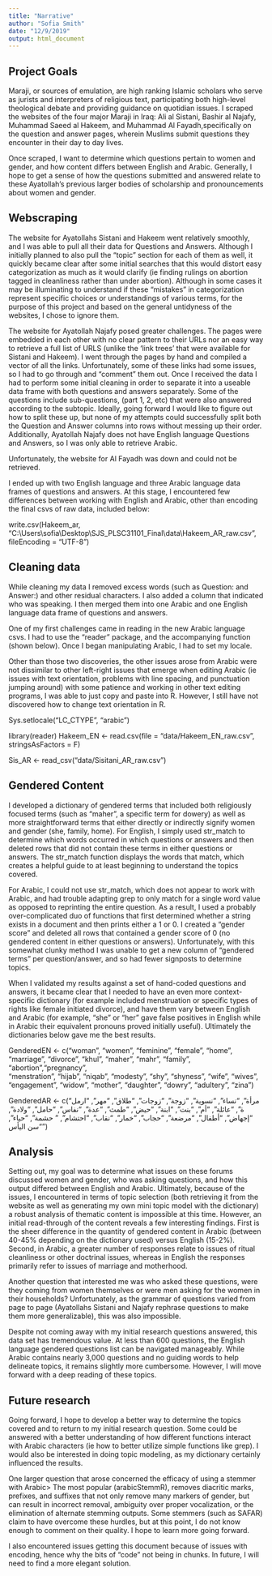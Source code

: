 ---
title: "Narrative"
author: "Sofia Smith"
date: "12/9/2019"
output: html_document
---

## Project Goals

Maraji, or sources of emulation, are high ranking Islamic scholars who serve as jurists and interpreters of religious text, participating both high-level theological debate and providing guidance on quotidian issues. I scraped the websites of the four major Maraji in Iraq: Ali al Sistani, Bashir al Najafy, Muhammad Saeed al Hakeem, and Muhammad Al Fayadh,specifically on the question and answer pages, wherein Muslims submit questions they encounter in their day to day lives. 

Once scraped, I want to determine which questions pertain to women and gender, and how content differs between English and Arabic. Generally, I hope to get a sense of how the questions submitted and answered relate to these Ayatollah's previous larger bodies of scholarship and pronouncements about women and gender. 

## Webscraping
The website for Ayatollahs Sistani and Hakeem went relatively smoothly, and I was able to pull all their data for Questions and Answers. Although I initially planned to also pull the "topic" section for each of them as well, it quickly became clear after some initial searches that this would distort easy categorization as much as it would clarify (ie finding rulings on abortion tagged in cleanliness rather than under abortion). Although in some cases it may be illuminating to understand if these "mistakes" in categorization represent specific choices or understandings of various terms, for the purpose of this project and based on the general untidyness of the websites, I chose to ignore them. 

The website for Ayatollah Najafy posed greater challenges. The pages were embedded in each other with no clear pattern to their URLs nor an easy way to retrieve a full list of URLS (unlike the 'link trees' that were available for Sistani and Hakeem). I went through the pages by hand and compiled a vector of all the links. Unfortunately, some of these links had some issues, so I had to go through and "comment" them out. Once I received the data I had to perform some initial cleaning in order to separate it into a useable data frame with both questions and answers separately. Some of the questions include sub-questions, (part 1, 2, etc) that were also answered according to the subtopic. Ideally, going forward I would like to figure out how to split these up, but none of my attempts could successfully split both the Question and Answer columns into rows without messing up their order. Additionally, Ayatollah Najafy does not have English language Questions and Answers, so I was only able to retrieve Arabic. 

Unfortunately, the website for Al Fayadh was down and could not be retrieved. 

I ended up with two English language and three Arabic language data frames of questions and answers. At this stage, I encountered few differences between working with English and Arabic, other than encoding the final csvs of raw data, included below:

write.csv(Hakeem_ar, "C:\\Users\\sofia\\Desktop\\SJS_PLSC31101_Final\\data\\Hakeem_AR_raw.csv", fileEncoding = "UTF-8")


## Cleaning data
While cleaning my data I removed excess words (such as Question: and Answer:) and other residual characters. I also added a column that indicated who was speaking. I then merged them into one Arabic and one English language data frame of questions and answers. 

One of my first challenges came in reading in the new Arabic language csvs. I had to use the "reader" package, and the accompanying function (shown below). Once I began manipulating Arabic, I had to set my locale.

Other than those two discoveries, the other issues arose from Arabic were not dissimilar to other left-right issues that emerge when editing Arabic (ie issues with text orientation, problems with line spacing, and punctuation jumping around) with some patience and working in other text editing programs, I was able to just copy and paste into R. However, I still have not discovered how to change text orientation in R. 

Sys.setlocale("LC_CTYPE", "arabic")

library(reader)
Hakeem_EN <- read.csv(file = "data/Hakeem_EN_raw.csv", stringsAsFactors = F)

Sis_AR <- read_csv("data/Sisitani_AR_raw.csv")

## Gendered Content
I developed a dictionary of gendered terms that included both religiously focused terms (such as "maher", a specific term for dowery) as well as more straightforward terms that either directly or indirectly signify women and gender (she, family, home). For English, I simply used str_match to determine which words occurred in which questions or answers and then deleted rows that did not contain these terms in either questions or answers. The str_match function displays the words that match, which creates a helpful guide to at least beginning to understand the topics covered.

For Arabic, I could not use str_match, which does not appear to work with Arabic, and had trouble adapting grep to only match for a single word value as opposed to reprinting the entire question. As a result, I used a probably over-complicated duo of functions that first determined whether a string exists in a document and then prints either a 1 or 0. I created a "gender score" and deleted all rows that contained a gender score of 0 (no gendered content in either questions or answers). Unfortunately, with this somewhat clunky method I was unable to get a new column of "gendered terms" per question/answer, and so had fewer signposts to determine topics. 

When I validated my results against a set of hand-coded questions and answers, it became clear that I needed to have an even more context-specific dictionary (for example included menstruation or specific types of rights like female initiated divorce), and have them vary between English and Arabic (for example, "she" or "her" gave false positives in English while in Arabic their equivalent pronouns proved initially useful). Ultimately the dictionaries below gave me the best results.

GenderedEN <- c("woman", "women", "feminine", "female", "home", "marriage", 
             "divorce", "khul", "maher", "mahr", "family",  "abortion","pregnancy",  
             "menstration", "hijab", "niqab", "modesty", "shy", "shyness", "wife",
             "wives", "engagement", "widow", "mother", "daughter", "dowry",
             "adultery", "zina")

GenderedAR <- c("مرأة", "نساء", "نسوية", "زوجة", "زوجات", "طلاق", "مهر", "ارمل
                ة", "عائلة", "أم", "بنت", "ابنة", "حيض", "طمث", "عدة", "نفاس", "حامل",
                "ولادة", "إجهاض", "أطفال", "مرضعة", "حجاب", "خمار", "نقاب", "احتشام", "
                حشمة", "حياء", "سن اليأس")


## Analysis
Setting out, my goal was to determine what issues on these forums discussed women and gender, who was asking questions, and how this output differed between English and Arabic. Ultimately, because of the issues, I encountered in terms of topic selection (both retrieving it from the website as well as generating my own mini topic model with the dictionary) a robust analysis of thematic content is impossible at this time. However, an initial read-through of the content reveals a few interesting findings. First is the sheer difference in the quantity of gendered content in Arabic (between 40-45% depending on the dictionary used) versus English (15-2%). Second, in Arabic, a greater number of responses relate to issues of ritual cleanliness or other doctrinal issues, whereas in English the responses primarily refer to issues of marriage and motherhood. 

Another question that interested me was who asked these questions, were they coming from women themselves or were men asking for the women in their households? Unfortunately, as the grammar of questions varied from page to page (Ayatollahs Sistani and Najafy rephrase questions to make them more generalizable), this was also impossible. 

Despite not coming away with my initial research questions answered, this data set has tremendous value. At less than 600 questions, the English language gendered questions list can be navigated manageably. While Arabic contains nearly 3,000 questions and no guiding words to help delineate topics, it remains slightly more cumbersome. However, I will move forward with a deep reading of these topics. 


## Future research

Going forward, I hope to develop a better way to determine the topics covered and to return to my initial research question. Some could be answered with a better understanding of how different functions interact with Arabic characters (ie how to better utilize simple functions like grep). I would also be interested in doing topic modeling, as my dictionary certainly influenced the results. 

One larger question that arose concerned the efficacy of using a stemmer with Arabic> The most popular (arabicStemmR), removes diacritic marks, prefixes, and suffixes that not only remove many markers of gender, but can result in incorrect removal, ambiguity over proper vocalization, or the elimination of alternate stemming outputs. Some stemmers (such as SAFAR) claim to have overcome these hurdles, but at this point, I do not know enough to comment on their quality. I hope to learn more going forward. 

I also encountered issues getting this document because of issues with encoding, hence why the bits of "code" not being in chunks. In future, I will need to find a more elegant solution. 

